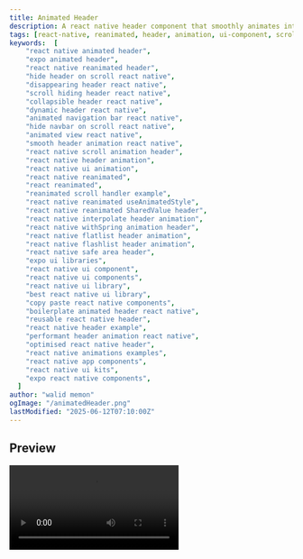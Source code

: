 ```yaml
---
title: Animated Header
description: A react native header component that smoothly animates into and out of view based on scroll direction.
tags: [react-native, reanimated, header, animation, ui-component, scroll, flash-list, safe-area]
keywords:  [
    "react native animated header",
    "expo animated header",
    "react native reanimated header",
    "hide header on scroll react native",
    "disappearing header react native",
    "scroll hiding header react native",
    "collapsible header react native",
    "dynamic header react native",
    "animated navigation bar react native",
    "hide navbar on scroll react native",
    "animated view react native",
    "smooth header animation react native",
    "react native scroll animation header",
    "react native header animation",
    "react native ui animation", 
    "react native reanimated", 
    "react reanimated",
    "reanimated scroll handler example",
    "react native reanimated useAnimatedStyle",
    "react native reanimated SharedValue header",
    "react native interpolate header animation",
    "react native withSpring animation header",
    "react native flatlist header animation",
    "react native flashlist header animation",
    "react native safe area header",
    "expo ui libraries",
    "react native ui component", 
    "react native ui components", 
    "react native ui library",
    "best react native ui library",
    "copy paste react native components",
    "boilerplate animated header react native",
    "reusable react native header",
    "react native header example",
    "performant header animation react native",
    "optimised react native header",
    "react native animations examples",
    "react native app components",
    "react native ui kits",
    "expo react native components",
  ]
author: "walid memon"
ogImage: "/animatedHeader.png"
lastModified: "2025-06-12T07:10:00Z"
---
```

## Preview

<Video src="https://cdn.jsdelivr.net/gh/waleedcj/EziuiAssets/header.mp4"  aria-label='Animated Header Demo' />

## Installation

 <Tabs defaultValue="flashlist" className="pt-5 pb-1">
      <TabsList>
        <TabsTrigger value="flashlist">FlashList</TabsTrigger>
        <TabsTrigger value="flatlist">Flatlist</TabsTrigger>
      </TabsList>
      <TabsContent value="flashlist">
      <Stepper>
      <StepperItem title="Step 1: Install Dependencies">

    ```plaintext
    npx expo install @shopify/flash-list react-native-safe-area-context @expo/vector-icons/Ionicons 
    ```
  </StepperItem>
  <StepperItem title="Step 2: Create the Header Component">
    Create a new file (e.g., `src/components/Header.tsx`) and copy the following code:

```typescript:Header.tsx
import React from "react";
import { View, Text, StyleSheet, Image, TouchableOpacity } from "react-native";
import Ionicons from "@expo/vector-icons/Ionicons";
import Animated, {
	Extrapolation,
	interpolate,
	SharedValue,
	useAnimatedStyle,
} from "react-native-reanimated";
import { useSafeAreaInsets } from "react-native-safe-area-context";
import { useAppColors } from "@/hooks/useAppColors";

export const HEADER_HEIGHT = 60;

type HeaderProps = {
	headerShown: SharedValue<number>;
};

export function Header({ headerShown }: HeaderProps) {
	const colors = useAppColors();
	const insets = useSafeAreaInsets();

	const headerAnimatedStyle = useAnimatedStyle(() => {
		return {
			transform: [
				{
					translateY: interpolate(
						headerShown.value,
						[0, 1],
						[-HEADER_HEIGHT, 0],
						Extrapolation.CLAMP
					),
				},
			],
		};
	});

	const contentAnimatedStyle = useAnimatedStyle(() => {
		return {
			opacity: interpolate(
				headerShown.value,
				[0, 1],
				[0, 1],
				Extrapolation.CLAMP
			),
		};
	});

	return (
		<Animated.View
			style={[
				styles.header,
				headerAnimatedStyle,
				{ top: insets.top, backgroundColor: colors.Neutral0 },
			]}
		>
			<Animated.View style={[styles.headerContainer, contentAnimatedStyle]}>
				{/* Left Side: Profile Image and Username */}
				<View style={styles.profileSection}>
					<Image
						source={{ uri: "https://picsum.photos/100" }}
						style={styles.profileImage}
					/>
					<View style={styles.textContainer}>
						<Text style={[styles.usernameText, { color: colors.Neutral500 }]}>
							{"Guest"}
						</Text>
					</View>
				</View>

				{/* Right Side: Icons */}
				<View style={styles.iconContainer}>
					<TouchableOpacity style={styles.iconButton}>
						<Ionicons
							name="search-outline"
							size={24}
							color={colors.Neutral500}
						/>
					</TouchableOpacity>

					<TouchableOpacity style={styles.iconButton}>
						<Ionicons
							name="notifications-outline"
							size={24}
							color={colors.Neutral500}
						/>
					</TouchableOpacity>
				</View>
			</Animated.View>
		</Animated.View>
	);
}

const styles = StyleSheet.create({
	header: {
		position: "absolute",
		top: 0,
		left: 0,
		right: 0,
		zIndex: 1,
		shadowRadius: 3,
		// elevation: 4,
	},
	headerContainer: {
		flexDirection: "row",
		justifyContent: "space-between",
		alignItems: "center",
		paddingVertical: 10,
		paddingHorizontal: 16,
		zIndex: 10,
		width: "100%",
		height: HEADER_HEIGHT,
	},
	profileSection: {
		flexDirection: "row",
		alignItems: "center",
	},
	profileImage: {
		width: 40,
		height: 40,
		borderRadius: 20,
		marginRight: 8,
	},
	textContainer: {
		alignItems: "flex-start",
	},
	usernameText: {
		fontSize: 16,
		fontWeight: "600",
	},
	buyerText: {
		fontSize: 12,
		fontWeight: "400",
	},
	iconContainer: {
		flexDirection: "row",
		// alignItems: "center",
	},
	iconButton: {
		marginLeft: 16,
	},
});
```
  </StepperItem>

  <StepperItem title="Step 3: Usage with Scroll Logic">
    Create a screen component (e.g., `src/screens/DemoScreen.tsx`) where you'll use the `Header` and implement the scroll animation logic.

```typescript:DemoScreen.tsx
import React from "react";
import { View, StyleSheet, Dimensions } from "react-native";
import Animated, { useSharedValue, useAnimatedScrollHandler, withSpring } from "react-native-reanimated";
import { SafeAreaView } from "react-native-safe-area-context";
import { Header, HEADER_HEIGHT } from "./Header";
import { FlashList, FlashListProps } from "@shopify/flash-list";
import { useAppColors } from "@/hooks/useAppColors";

const defaultData = Array.from({ length: 100 }, (_, i) => ({ id: `item-${i}` }));
const { width } = Dimensions.get("window");
const NUM_COLUMNS = 2;
const ITEM_MARGIN = 8;
const ITEM_WIDTH = width / NUM_COLUMNS - (ITEM_MARGIN * (NUM_COLUMNS + 1)) / NUM_COLUMNS;

export default function AnimatedHeaderDemo() {
	const scrollY = useSharedValue(0);
	const lastScrollY = useSharedValue(0);
	const headerShown = useSharedValue(1);
	const colors = useAppColors();
	const AnimatedFlashList = Animated.createAnimatedComponent<FlashListProps<any>>(FlashList);

	const scrollHandler = useAnimatedScrollHandler({
		onScroll: (event) => {
			const currentScrollY = event.contentOffset.y;

			// Only process scroll if we're not in the bounce area (y >= 0)
			if (currentScrollY >= 0) {
				const dy = currentScrollY - lastScrollY.value;

				// Detect if we're actively scrolling or if it's bounce movement
				if (Math.abs(dy) > 0.5) {
					// Using a smaller divisor for more responsive movement
					const newValue = headerShown.value + -dy / 50;

					// Clamp the value with better boundary handling
					headerShown.value = withSpring(Math.min(Math.max(newValue, 0), 1), {
						damping: 15,
						stiffness: 200,
					});
				}
			}

			lastScrollY.value = currentScrollY;
			scrollY.value = currentScrollY;
		},
	});

	const renderItem = ({ item }: { item: { id: string } }) => {
		return (
			<View key={item.id} style={[styles.cardItem, { backgroundColor: colors.Neutral50 }]}>
				{/* Skeleton Placeholders */}
				<View style={[styles.skeletonImage, { backgroundColor: colors.Neutral90 }]} />
				<View style={[styles.skeletonLine, { width: "100%", backgroundColor: colors.Neutral90 }]} />
				<View style={[styles.skeletonLine, { width: "80%", backgroundColor: colors.Neutral90 }]} />
				<View style={[styles.skeletonLine, { width: "60%", backgroundColor: colors.Neutral90 }]} />
			</View>
		);
	};

	return (
		<SafeAreaView style={[styles.container, { backgroundColor: colors.Neutral0 }]}>
			<Header headerShown={headerShown} />
			<View style={styles.scrollView}>
				<AnimatedFlashList
					contentContainerStyle={{
						paddingTop: HEADER_HEIGHT + ITEM_MARGIN,
						paddingHorizontal: ITEM_MARGIN / 2,
					}}
					numColumns={NUM_COLUMNS}
					data={defaultData}
					showsVerticalScrollIndicator={false}
					onScroll={scrollHandler}
					estimatedItemSize={150}
					renderItem={renderItem}
					scrollEventThrottle={16}
				/>
			</View>
		</SafeAreaView>
	);
}

// Styles
const styles = StyleSheet.create({
	container: {
		flex: 1,
	},
	cardItem: {
		width: ITEM_WIDTH,
		margin: ITEM_MARGIN / 2,
		borderRadius: 8,
		padding: 12,
	},
	skeletonImage: {
		width: "100%",
		height: ITEM_WIDTH * 0.6,
		borderRadius: 6,
		marginBottom: 10,
	},
	skeletonLine: {
		height: 12,
		borderRadius: 4,
		marginBottom: 8,
	},
	scrollView: {
		flex: 1,
	},
	contentContainer: {
		paddingTop: 50,
		paddingBottom: 50,
	},
	item: {
		padding: 20,
		borderBottomWidth: 1,
	},
	text: {
		fontSize: 16,
		fontWeight: "400",
	},
});
```
  </StepperItem>
</Stepper>


      </TabsContent>
      <TabsContent value="flatlist">
      <Stepper>
	   <StepperItem title="Step 1: Install Dependencies">

    ```plaintext
    npx expo install react-native-safe-area-context @expo/vector-icons/Ionicons 
    ```
  </StepperItem>

        <StepperItem title="Step 2: Create the Header Component">
    Create a new file (e.g., `src/components/Header.tsx`) and copy the following code:

```typescript:Header.tsx
import React from "react";
import { View, Text, StyleSheet, Image, TouchableOpacity } from "react-native";
import Ionicons from "@expo/vector-icons/Ionicons";
import Animated, {
	Extrapolation,
	interpolate,
	SharedValue,
	useAnimatedStyle,
} from "react-native-reanimated";
import { useSafeAreaInsets } from "react-native-safe-area-context";
import { useAppColors } from "@/hooks/useAppColors";

export const HEADER_HEIGHT = 60;

type HeaderProps = {
	headerShown: SharedValue<number>;
};

export function Header({ headerShown }: HeaderProps) {
	const colors = useAppColors();
	const insets = useSafeAreaInsets();

	const headerAnimatedStyle = useAnimatedStyle(() => {
		return {
			transform: [
				{
					translateY: interpolate(
						headerShown.value,
						[0, 1],
						[-HEADER_HEIGHT, 0],
						Extrapolation.CLAMP
					),
				},
			],
		};
	});

	const contentAnimatedStyle = useAnimatedStyle(() => {
		return {
			opacity: interpolate(
				headerShown.value,
				[0, 1],
				[0, 1],
				Extrapolation.CLAMP
			),
		};
	});

	return (
		<Animated.View
			style={[
				styles.header,
				headerAnimatedStyle,
				{ top: insets.top, backgroundColor: colors.Neutral0 },
			]}
		>
			<Animated.View style={[styles.headerContainer, contentAnimatedStyle]}>
				{/* Left Side: Profile Image and Username */}
				<View style={styles.profileSection}>
					<Image
						source={{ uri: "https://picsum.photos/100" }}
						style={styles.profileImage}
					/>
					<View style={styles.textContainer}>
						<Text style={[styles.usernameText, { color: colors.Neutral500 }]}>
							{"Guest"}
						</Text>
					</View>
				</View>

				{/* Right Side: Icons */}
				<View style={styles.iconContainer}>
					<TouchableOpacity style={styles.iconButton}>
						<Ionicons
							name="search-outline"
							size={24}
							color={colors.Neutral500}
						/>
					</TouchableOpacity>

					<TouchableOpacity style={styles.iconButton}>
						<Ionicons
							name="notifications-outline"
							size={24}
							color={colors.Neutral500}
						/>
					</TouchableOpacity>
				</View>
			</Animated.View>
		</Animated.View>
	);
}

const styles = StyleSheet.create({
	header: {
		position: "absolute",
		top: 0,
		left: 0,
		right: 0,
		zIndex: 1,
		shadowRadius: 3,
		// elevation: 4,
	},
	headerContainer: {
		flexDirection: "row",
		justifyContent: "space-between",
		alignItems: "center",
		paddingVertical: 10,
		paddingHorizontal: 16,
		zIndex: 10,
		width: "100%",
		height: HEADER_HEIGHT,
	},
	profileSection: {
		flexDirection: "row",
		alignItems: "center",
	},
	profileImage: {
		width: 40,
		height: 40,
		borderRadius: 20,
		marginRight: 8,
	},
	textContainer: {
		alignItems: "flex-start",
	},
	usernameText: {
		fontSize: 16,
		fontWeight: "600",
	},
	buyerText: {
		fontSize: 12,
		fontWeight: "400",
	},
	iconContainer: {
		flexDirection: "row",
		// alignItems: "center",
	},
	iconButton: {
		marginLeft: 16,
	},
});
```
  </StepperItem>

  <StepperItem title="Step 3: Usage with Scroll Logic">
    Create a screen component (e.g., `src/screens/DemoScreen.tsx`) where you'll use the `Header` and implement the scroll animation logic.

```typescript:DemoScreen.tsx
import React from "react";
import { View, StyleSheet, Dimensions } from "react-native";
import Animated, { useSharedValue, useAnimatedScrollHandler, withSpring } from "react-native-reanimated";
import { SafeAreaView } from "react-native-safe-area-context";
import { Header, HEADER_HEIGHT } from "./Header";
import { useAppColors } from "@/hooks/useAppColors";

const defaultData = Array.from({ length: 100 }, (_, i) => ({ id: `item-${i}` }));
const { width } = Dimensions.get("window");
const NUM_COLUMNS = 2;
const ITEM_MARGIN = 8;
const ITEM_WIDTH = width / NUM_COLUMNS - (ITEM_MARGIN * (NUM_COLUMNS + 1)) / NUM_COLUMNS;

export default function AnimatedHeaderDemo() {
	const scrollY = useSharedValue(0);
	const lastScrollY = useSharedValue(0);
	const headerShown = useSharedValue(1);
	const colors = useAppColors();

	const scrollHandler = useAnimatedScrollHandler({
		onScroll: (event) => {
			const currentScrollY = event.contentOffset.y;

			// Only process scroll if we're not in the bounce area (y >= 0)
			if (currentScrollY >= 0) {
				const dy = currentScrollY - lastScrollY.value;

				// Detect if we're actively scrolling or if it's bounce movement
				if (Math.abs(dy) > 0.5) {
					// Using a smaller divisor for more responsive movement
					const newValue = headerShown.value + -dy / 50;

					// Clamp the value with better boundary handling
					headerShown.value = withSpring(Math.min(Math.max(newValue, 0), 1), {
						damping: 15,
						stiffness: 200,
					});
				}
			}

			lastScrollY.value = currentScrollY;
			scrollY.value = currentScrollY;
		},
	});

	const renderItem = ({ item }: { item: { id: string } }) => {
		return (
			<View key={item.id} style={[styles.cardItem, { backgroundColor: colors.Neutral50 }]}>
				{/* Skeleton Placeholders */}
				<View style={[styles.skeletonImage, { backgroundColor: colors.Neutral90 }]} />
				<View style={[styles.skeletonLine, { width: "100%", backgroundColor: colors.Neutral90 }]} />
				<View style={[styles.skeletonLine, { width: "80%", backgroundColor: colors.Neutral90 }]} />
				<View style={[styles.skeletonLine, { width: "60%", backgroundColor: colors.Neutral90 }]} />
			</View>
		);
	};

	return (
		<SafeAreaView style={[styles.container, { backgroundColor: colors.Neutral0 }]}>
			<Header headerShown={headerShown} />
			<View style={styles.scrollView}>
				<Animated.FlatList
					contentContainerStyle={{
						paddingTop: HEADER_HEIGHT + ITEM_MARGIN,
						paddingHorizontal: ITEM_MARGIN / 2,
					}}
					numColumns={NUM_COLUMNS}
					data={defaultData}
					showsVerticalScrollIndicator={false}
					onScroll={scrollHandler}
					renderItem={renderItem}
					scrollEventThrottle={16}
				/>
			</View>
		</SafeAreaView>
	);
}

// Styles
const styles = StyleSheet.create({
	container: {
		flex: 1,
	},
	cardItem: {
		width: ITEM_WIDTH,
		margin: ITEM_MARGIN / 2,
		borderRadius: 8,
		padding: 12,
	},
	skeletonImage: {
		width: "100%",
		height: ITEM_WIDTH * 0.6,
		borderRadius: 6,
		marginBottom: 10,
	},
	skeletonLine: {
		height: 12,
		borderRadius: 4,
		marginBottom: 8,
	},
	scrollView: {
		flex: 1,
	},
	contentContainer: {
		paddingTop: 50,
		paddingBottom: 50,
	},
	item: {
		padding: 20,
		borderBottomWidth: 1,
	},
	text: {
		fontSize: 16,
		fontWeight: "400",
	},
});
```
    </StepperItem>
    </Stepper>
      </TabsContent>
    </Tabs>


## Props

| Prop          | Type                 | Default | Required | Description                                                                   |
| :------------ | :------------------- | :------ | :------- | :---------------------------------------------------------------------------- |
| `headerShown` | `SharedValue<number>` |         | Yes      | A Reanimated SharedValue ranging from 0 (hidden) to 1 (shown) to control visibility. |

## Customization

*   **Animation:** Tweak the `withSpring` configuration (damping, stiffness) in the `scrollHandler` for different animation feels. You could also use `withTiming` for a duration-based animation. Modify the interpolation ranges or extrapolation in `Header.tsx` for different visual effects.
*   **Scroll Logic:** Adjust the thresholds (`dy > 5`, `dy < -5`) in the `scrollHandler` to change sensitivity to scroll direction changes.
